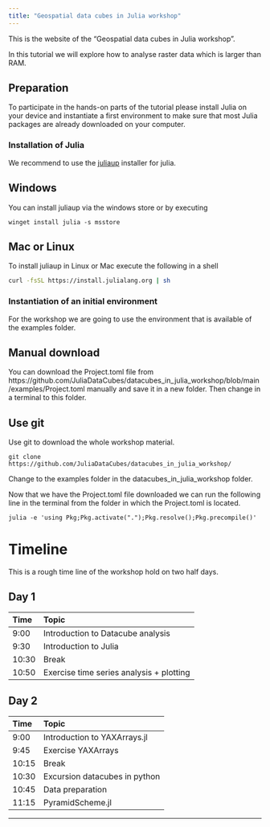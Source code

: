 ```yaml
---
title: "Geospatial data cubes in Julia workshop"
---
```



This is the website of the "Geospatial data cubes in Julia workshop".

In this tutorial we will explore how to analyse raster data which is larger than RAM.

## Preparation

To participate in the hands-on parts of the tutorial please install Julia on your device 
and instantiate a first environment to make sure that most Julia packages are already downloaded on your computer.

### Installation of Julia
We recommend to use the [juliaup](https://github.com/JuliaLang/juliaup) installer for julia.


::: {.panel-tabset}

## Windows 

You can install juliaup via the windows store or by executing

```
winget install julia -s msstore
```

## Mac or Linux
To install juliaup in Linux or Mac execute the following in a shell

```sh
curl -fsSL https://install.julialang.org | sh
``` 

:::

### Instantiation of an initial environment 
For the workshop we are going to use the environment that is available of the examples folder.

::: {.panel-tabset}

## Manual download

You can download the Project.toml file from https://github.com/JuliaDataCubes/datacubes_in_julia_workshop/blob/main/examples/Project.toml manually and save it in a new folder.
Then change in a terminal to this folder.

## Use git

Use git to download the whole workshop material.

```
git clone https://github.com/JuliaDataCubes/datacubes_in_julia_workshop/
```
Change to the examples folder in the datacubes_in_julia_workshop folder.

:::



Now that we have the Project.toml file downloaded we can run the following line in the terminal from the folder in which the Project.toml is located.

```
julia -e 'using Pkg;Pkg.activate(".");Pkg.resolve();Pkg.precompile()'
``` 

# Timeline

This is a rough time line of the workshop hold on two half days. 

## Day 1 

| Time | Topic |
|:------|:---------|
| 9:00 |  Introduction to Datacube analysis | 
| 9:30 |  Introduction to Julia |
| 10:30 |  Break |
| 10:50 |  Exercise time series analysis + plotting | 


## Day 2

| Time | Topic |
|:------|:---------|
| 9:00 |  Introduction to YAXArrays.jl | 
| 9:45 |  Exercise YAXArrays |
| 10:15 |  Break |
| 10:30 |  Excursion datacubes in python | 
| 10:45 |  Data preparation | 
| 11:15 |  PyramidScheme.jl | 

--- 

